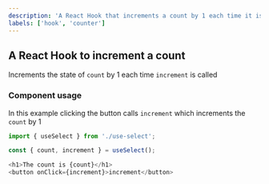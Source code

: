 ```yaml
---
description: 'A React Hook that increments a count by 1 each time it is called.'
labels: ['hook', 'counter']
---
```



## A React Hook to increment a count

Increments the state of `count` by 1 each time `increment` is called

### Component usage

In this example clicking the button calls `increment` which increments the `count` by 1

```js
import { useSelect } from './use-select';

const { count, increment } = useSelect();

<h1>The count is {count}</h1>
<button onClick={increment}>increment</button>
```
